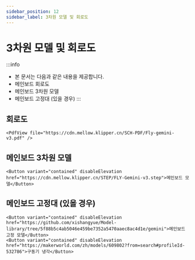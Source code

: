 ```yaml
---
sidebar_position: 12
sidebar_label: 3차원 모델 및 회로도
---
```


# 3차원 모델 및 회로도

:::info
* 본 문서는 다음과 같은 내용을 제공합니다.
* 메인보드 회로도
* 메인보드 3차원 모델
* 메인보드 고정대 (있을 경우)
:::

## 회로도

    <PdfView file="https://cdn.mellow.klipper.cn/SCH-PDF/Fly-gemini-v3.pdf" />


## 메인보드 3차원 모델

    <Button variant="contained" disableElevation href="https://cdn.mellow.klipper.cn/STEP/FLY-Gemini-v3.step">메인보드 모델</Button>


## 메인보드 고정대 (있을 경우)

    <Button variant="contained" disableElevation href="https://github.com/xishangyue/Model-library/tree/5f88b5c4ab5046e459be7352a5470aaec8ac4d1e/gemini">메인보드 고정 모델</Button>
    <Button variant="contained" disableElevation href="https://makerworld.com/zh/models/609802?from=search#profileId-532786">구동기 냉각</Button>
